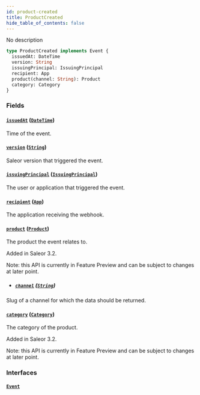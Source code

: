 ```yaml
---
id: product-created
title: ProductCreated
hide_table_of_contents: false
---
```


No description

```graphql
type ProductCreated implements Event {
  issuedAt: DateTime
  version: String
  issuingPrincipal: IssuingPrincipal
  recipient: App
  product(channel: String): Product
  category: Category
}
```

### Fields

#### [`issuedAt`](#) ([`DateTime`](../../../developer/api-reference/scalars/date-time))

Time of the event.

#### [`version`](#) ([`String`](../../../developer/api-reference/scalars/string))

Saleor version that triggered the event.

#### [`issuingPrincipal`](#) ([`IssuingPrincipal`](../../../developer/api-reference/unions/issuing-principal))

The user or application that triggered the event.

#### [`recipient`](#) ([`App`](../../../developer/api-reference/objects/app))

The application receiving the webhook.

#### [`product`](#) ([`Product`](../../../developer/api-reference/objects/product))

The product the event relates to.

Added in Saleor 3.2.

Note: this API is currently in Feature Preview and can be subject to changes at later point.

- ##### [`channel`](#) ([`String`](../../../developer/api-reference/scalars/string))

Slug of a channel for which the data should be returned.

#### [`category`](#) ([`Category`](../../../developer/api-reference/objects/category))

The category of the product.

Added in Saleor 3.2.

Note: this API is currently in Feature Preview and can be subject to changes at later point.

### Interfaces

#### [`Event`](../../../developer/api-reference/interfaces/event)
